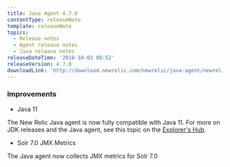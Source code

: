 ```yaml
---
title: Java Agent 4.7.0
contentType: releaseNote
template: releaseNote
topics:
  - Release notes
  - Agent release notes
  - Java release notes
releaseDateTime: '2018-10-03 08:52'
releaseVersion: 4.7.0
downloadLink: 'http://download.newrelic.com/newrelic/java-agent/newrelic-agent/4.7.0/'
---
```


### Improvements

* Java 11

The New Relic Java agent is now fully compatible with Java 11. For more on JDK releases and the Java agent, see this topic on the [Explorer's Hub](https://discuss.newrelic.com/t/jdk-releases-and-the-java-agent/55013).

* Solr 7.0 JMX Metrics

The Java agent now collects JMX metrics for Solr 7.0
